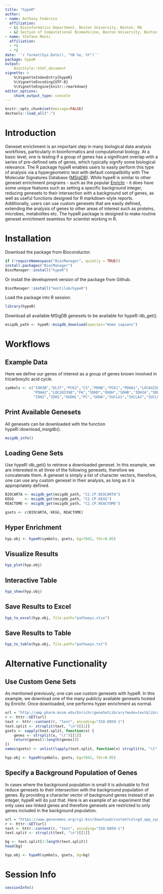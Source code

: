 ```yaml
---
title: "hypeR"
author:
- name: Anthony Federico
  affiliation:
  - &1 Bioinformatics Department, Boston University, Boston, MA
  - &2 Section of Computational Biomedicine, Boston University, Boston, MA
- name: Stefano Monti
  affiliation:
  - *1
  - *2
date: '`r format(Sys.Date(), "%B %e, %Y")`'
package: hypeR
output:
    BiocStyle::html_document
vignette: >
    %\VignetteIndexEntry{hypeR}
    %\VignetteEncoding{UTF-8}
    %\VignetteEngine{knitr::rmarkdown}
editor_options:
    chunk_output_type: console
---
```


```r
knitr::opts_chunk$set(message=FALSE)
devtools::load_all(".")
```

# Introduction

Geneset enrichment is an important step in many biological data analysis workflows, particularly in bioinformatics and computational biology. At a basic level, one is testing if a group of genes has a significant overlap with a series of pre-defined sets of genes, which typically signify some biological relevance. The R package hypeR enables users to easily perform this type of analysis via a hypergeometric test with default compatibility with The Molecular Signatures Database ([MSigDB](http://software.broadinstitute.org/gsea/msigdb/collections.jsp)). While hypeR is similar to other geneset enrichment programs - such as the popular [Enrichr]( http://amp.pharm.mssm.edu/Enrichr/) - it does have some unique features such as setting a specific background integer, reducing genesets to their intersection with a background set of genes, as well as useful functions designed for R markdown-style reports. Additionally, users can use custom genesets that are easily defined, extending the analysis of genes to other areas of interest such as proteins, microbes, metabolites etc. The hypeR package is designed to make routine geneset enrichment seamless for scientist working in R. 

# Installation
Download the package from Bioconductor.
```r

if (!requireNamespace("BiocManager", quietly = TRUE))
install.packages("BiocManager")
BiocManager::install("hypeR")

```

Or install the development version of the package from Github.
```r

BiocManager::install("montilab/hypeR")

```

Load the package into R session.
```r

library(hypeR)

```

Download all available MSigDB genesets to be available for hypeR::db_get().
```r

msigdb_path <- hypeR::msigdb_download(species="Homo sapiens") 

```

# Workflows
## Example Data
Here we define our genes of interest as a group of genes known involved in tricarboxylic acid cycle.
```r

symbols <- c("IDH3B","DLST","PCK2","CS","PDHB","PCK1","PDHA1","LOC642502",
             "PDHA2","LOC283398","FH","SDHD","OGDH","SDHB","IDH3A","SDHC",
             "IDH2","IDH1","OGDHL","PC","SDHA","SUCLG1","SUCLA2","SUCLG2")

```

## Print Available Genesets
All genesets can be downloaded with the function hypeR::download_msigdb().
```r

msigdb_info()

```

## Loading Gene Sets
Use hypeR::db_get() to retrieve a downloaded geneset. In this example, we are interested in all three of the following genesets, therefore we concatenate them. A geneset is simply a list of character vectors, therefore, one can use any custom geneset in their analysis, as long as it is appropriately defined.
```r

BIOCARTA <- msigdb_get(msigdb_path, "C2.CP.BIOCARTA")
KEGG     <- msigdb_get(msigdb_path, "C2.CP.KEGG")
REACTOME <- msigdb_get(msigdb_path, "C2.CP.REACTOME")

gsets <- c(BIOCARTA, KEGG, REACTOME)

```

## Hyper Enrichment
```r

hyp.obj <- hypeR(symbols, gsets, bg=7842, fdr=0.05)

```

## Visualize Results
```r

hyp_plot(hyp.obj)

```

## Interactive Table
```r

hyp_show(hyp.obj)

```

## Save Results to Excel
```r

hyp_to_excel(hyp.obj, file.path="pathways.xlsx")

```

## Save Results to Table
```r

hyp_to_table(hyp.obj, file.path="pathways.txt")

```

# Alternative Functionality

## Use Custom Gene Sets
As mentioned previously, one can use custom genesets with hypeR. In this example, we download one of the many publicly available genesets hosted by Enrichr. Once downloaded, one performs hyper enrichment as normal.
```r

url = "http://amp.pharm.mssm.edu/Enrichr/geneSetLibrary?mode=text&libraryName=Cancer_Cell_Line_Encyclopedia"
r <- httr::GET(url)
text <- httr::content(r, "text", encoding="ISO-8859-1")
text.split <- strsplit(text, "\n")[[1]]
gsets <- sapply(text.split, function(x) {
    genes <- strsplit(x, "\t")[[1]]
    return(genes[3:length(genes)])
})
names(gsets) <- unlist(lapply(text.split, function(x) strsplit(x, "\t")[[1]][1]))

hyp.obj <- hypeR(symbols, gsets, bg=7842, fdr=0.05)

```

## Specify a Background Population of Genes
In cases where the background population is small it is advisable to first reduce genesets to their intersection with the background population of genes. By providing a character vector of background genes instead of an integer, hypeR will do just that. Here is an example of an experiment that only uses sex-linked genes and therefore genesets are restricted to only genes included in the background population.
```r

url = "https://www.genenames.org/cgi-bin/download/custom?col=gd_app_sym&chr=X&chr=Y&format=text"
r <- httr::GET(url)
text <- httr::content(r, "text", encoding="ISO-8859-1")
text.split <- strsplit(text, "\n")[[1]]

bg <- text.split[2:length(text.split)]
head(bg)

hyp.obj <- hypeR(symbols, gsets, bg=bg)

```

# Session Info
```r

sessionInfo()

```

